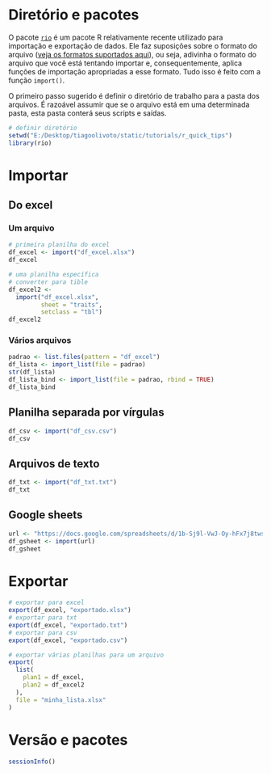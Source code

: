 
<!-- # Tutorial -->

<!-- <iframe width="760" height="430" src="https://www.youtube.com/embed/8B8QDZnDhtY" title="YouTube video player" frameborder="0" allow="accelerometer; autoplay; clipboard-write; encrypted-media; gyroscope; picture-in-picture" allowfullscreen></iframe> -->



# Diretório e pacotes
O pacote [`rio`](https://cran.r-project.org/web/packages/rio/index.html) é um pacote R relativamente recente utilizado para importação e exportação de dados. Ele faz suposições sobre o formato do arquivo ([veja os formatos suportados aqui](https://www.rdocumentation.org/packages/rio/versions/0.5.29)), ou seja, adivinha o formato do arquivo que você está tentando importar e, consequentemente, aplica funções de importação apropriadas a esse formato. Tudo isso é feito com a função `import()`.

O primeiro passo sugerido é definir o diretório de trabalho para a pasta dos arquivos. É razoável assumir que se o arquivo está em uma determinada pasta, esta pasta conterá seus scripts e saídas.

```r
# definir diretório
setwd("E:/Desktop/tiagoolivoto/static/tutorials/r_quick_tips")
library(rio)
```


# Importar
## Do excel
### Um arquivo
```r
# primeira planilha do excel
df_excel <- import("df_excel.xlsx")
df_excel

# uma planilha específica
# converter para tible
df_excel2 <- 
  import("df_excel.xlsx",
         sheet = "traits",
         setclass = "tbl")
df_excel2
```

### Vários arquivos 

```r
padrao <- list.files(pattern = "df_excel")
df_lista <- import_list(file = padrao)
str(df_lista)
df_lista_bind <- import_list(file = padrao, rbind = TRUE)
df_lista_bind
```

## Planilha separada por vírgulas
```r
df_csv <- import("df_csv.csv")
df_csv
```


## Arquivos de texto
```r
df_txt <- import("df_txt.txt")
df_txt
```


## Google sheets
```r
url <- "https://docs.google.com/spreadsheets/d/1b-Sj9l-VwJ-Oy-hFx7j8twsA5oC6-Fr9ukllywfim0E"
df_gsheet <- import(url)
df_gsheet
```




# Exportar
```r
# exportar para excel
export(df_excel, "exportado.xlsx")
# exportar para txt
export(df_excel, "exportado.txt")
# exportar para csv
export(df_excel, "exportado.csv")

# exportar várias planilhas para um arquivo
export(
  list(
    plan1 = df_excel,
    plan2 = df_excel2
  ),
  file = "minha_lista.xlsx"
)
```


# Versão e pacotes

```r
sessionInfo()
```


